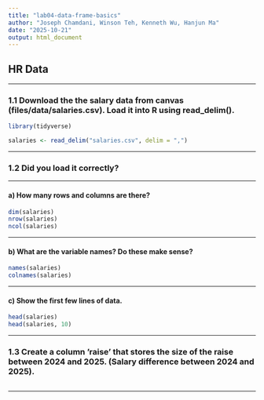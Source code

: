 ```yaml
---
title: "lab04-data-frame-basics"
author: "Joseph Chamdani, Winson Teh, Kenneth Wu, Hanjun Ma"
date: "2025-10-21"
output: html_document
---
```


## **HR Data**

---

### **1.1 Download the the salary data from canvas (files/data/salaries.csv). Load it into R using read_delim().**

```r
library(tidyverse)

salaries <- read_delim("salaries.csv", delim = ",")
```

---

### **1.2 Did you load it correctly?**

---

#### a) How many rows and columns are there?

```r
dim(salaries)          
nrow(salaries)        
ncol(salaries)   
```

---

#### b) What are the variable names? Do these make sense?

```r
names(salaries)        
colnames(salaries) 
```

---

#### c) Show the first few lines of data.

```r
head(salaries)        
head(salaries, 10)  
```

---

### **1.3 Create a column ’raise’ that stores the size of the raise between 2024 and 2025. (Salary difference between 2024 and 2025).**

```r

```

---